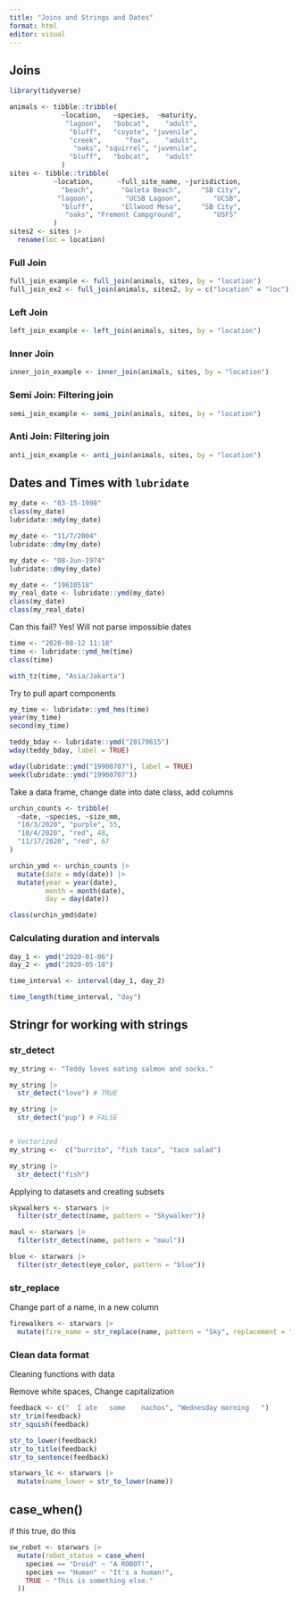 ```yaml
---
title: "Joins and Strings and Dates"
format: html
editor: visual
---
```


## Joins

```r
library(tidyverse)

animals <- tibble::tribble(
             ~location,   ~species,  ~maturity,
              "lagoon",   "bobcat",    "adult",
               "bluff",   "coyote", "juvenile",
               "creek",      "fox",    "adult",
                "oaks", "squirrel", "juvenile",
               "bluff",   "bobcat",    "adult"
             )
sites <- tibble::tribble(
           ~location,      ~full_site_name, ~jurisdiction,
             "beach",       "Goleta Beach",     "SB City",
            "lagoon",        "UCSB Lagoon",        "UCSB",
             "bluff",       "Ellwood Mesa",     "SB City",
              "oaks", "Fremont Campground",        "USFS"
           )
sites2 <- sites |> 
  rename(loc = location)
```

### Full Join

```r
full_join_example <- full_join(animals, sites, by = "location")
full_join_ex2 <- full_join(animals, sites2, by = c("location" = "loc"))
```

### Left Join

```r
left_join_example <- left_join(animals, sites, by = "location")
```

### Inner Join

```r
inner_join_example <- inner_join(animals, sites, by = "location")
```

### Semi Join: Filtering join

```r
semi_join_example <- semi_join(animals, sites, by = "location")
```

### Anti Join: Filtering join

```r
anti_join_example <- anti_join(animals, sites, by = "location")
```

## Dates and Times with `lubridate`

```r
my_date <- "03-15-1998"
class(my_date)
lubridate::mdy(my_date)

my_date <- "11/7/2004"
lubridate::dmy(my_date)

my_date <- "08-Jun-1974"
lubridate::dmy(my_date)

my_date <- "19610518"
my_real_date <- lubridate::ymd(my_date)
class(my_date)
class(my_real_date)
```

Can this fail? Yes! Will not parse impossible dates

```r
time <- "2020-08-12 11:18"
time <- lubridate::ymd_hm(time)
class(time)
```

```r
with_tz(time, "Asia/Jakarta")


```

Try to pull apart components

```r

my_time <- lubridate::ymd_hms(time)
year(my_time)
second(my_time)
```

```r
teddy_bday <- lubridate::ymd("20170615")
wday(teddy_bday, label = TRUE)

wday(lubridate::ymd("19900707"), label = TRUE)
week(lubridate::ymd("19900707"))
```

Take a data frame, change date into date class, add columns

```r
urchin_counts <- tribble(
  ~date, ~species, ~size_mm,
  "10/3/2020", "purple", 55,
  "10/4/2020", "red", 48,
  "11/17/2020", "red", 67
)

urchin_ymd <- urchin_counts |> 
  mutate(date = mdy(date)) |> 
  mutate(year = year(date),
         month = month(date),
         day = day(date))

class(urchin_ymd$date)
```

### Calculating duration and intervals

```r
day_1 <- ymd("2020-01-06")
day_2 <- ymd("2020-05-18")

time_interval <- interval(day_1, day_2)

time_length(time_interval, "day")

```

## Stringr for working with strings

### str_detect

```r
my_string <- "Teddy loves eating salmon and socks."

my_string |> 
  str_detect("love") # TRUE

my_string |> 
  str_detect("pup") # FALSE


# Vectorized
my_string <-  c("burrito", "fish taco", "taco salad")

my_string |> 
  str_detect("fish")
```

Applying to datasets and creating subsets

```r
skywalkers <- starwars |> 
  filter(str_detect(name, pattern = "Skywalker"))

maul <- starwars |> 
  filter(str_detect(name, pattern = "maul"))

blue <- starwars |> 
  filter(str_detect(eye_color, pattern = "blue"))
```

### str_replace

Change part of a name, in a new column

```r
firewalkers <- starwars |> 
  mutate(fire_name = str_replace(name, pattern = "Sky", replacement = "Fire"))
```

### Clean data format

Cleaning functions with data

Remove white spaces, Change capitalization

```r
feedback <- c("  I ate   some    nachos", "Wednesday morning   ")
str_trim(feedback)
str_squish(feedback)

str_to_lower(feedback)
str_to_title(feedback)
str_to_sentence(feedback)
```

```r
starwars_lc <- starwars |> 
  mutate(name_lower = str_to_lower(name))
```

## case_when()

if this true, do this

```r
sw_robot <- starwars |> 
  mutate(robot_status = case_when(
    species == "Droid" ~ "A ROBOT!",
    species == "Human" ~ "It's a human!",
    TRUE ~ "This is something else."
  ))
```
